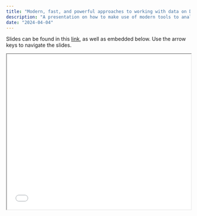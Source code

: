 ```yaml
---
title: "Modern, fast, and powerful approaches to working with data on Denmark Statistics"
description: "A presentation on how to make use of modern tools to analyze massive data, like the Denmark Statistic's registers, very quickly."
date: "2024-04-04"
---
```


Slides can be found in this
[link](https://slides.lwjohnst.com/s/2024-04-04/#/title-slide), as well
as embedded below. Use the arrow keys to navigate the slides.

```{=html}
<iframe src="slides.html" width="100%" height="425" title="Presentation slides">
</iframe>
```
